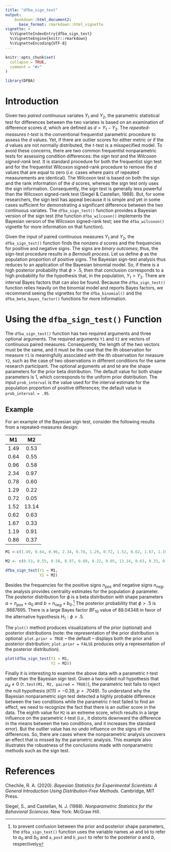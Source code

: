 ```yaml
---
title: "dfba_sign_test"
output:
    bookdown::html_document2:
      base_format: rmarkdown::html_vignette
vignette: >
  %\VignetteIndexEntry{dfba_sign_test}
  %\VignetteEngine{knitr::rmarkdown}
  %\VignetteEncoding{UTF-8}
---
```


```r
knitr::opts_chunk$set(
  collapse = TRUE,
  comment = "#>"
)
```

```r
library(DFBA)
```

# Introduction

Given two *paired continuous* variates $Y_1$ and $Y_2$, the parametric statistical test for differences between the two variates is based on an examination of difference scores $d$, which are defined as $d = Y_1 - Y_2$. The *repeated-measures* $t$-*test* is the conventional frequentist parametric procedure to assess the $d$ values. Yet, if there are outlier scores for either metric or if the $d$ values are not normally distributed, the $t$-test is a misspecified model. To avoid these concerns, there are two common frequentist nonparametric tests for assessing condition differences: the *sign test* and the *Wilcoxon signed-rank test*. It is standard procedure for both the frequentist sign test and for the frequentist Wilcoxon signed-rank procedure to remove the $d$ values that are equal to zero (*i.e.* cases where pairs of repeated measurements are identical). The Wilcoxon test is based on both the sign and the rank information of the $d$ scores, whereas the sign test only uses the sign information. Consequently, the sign test is generally less powerful than the Wilcoxon signed-rank test (Siegel & Castellan, 1988). But, for some researchers, the sign test has appeal because it is simple and yet in some cases sufficient for demonstrating a significant difference between the two continuous variates. The `dfba_sign_test()` function provides a Bayesian version of the sign test (the function `dfba_wilcoxon()` implements the Bayesian version of the Wilcoxon signed-rank test; see the `dfba_wilcoxon()` vignette for more information on that function).

Given the input of paired continuous measures $Y_1$ and $Y_2$, the `dfba_sign_test()` function finds the nonzero $d$ scores and the frequencies for positive and negative signs. The signs are *binary outcomes*; thus, the sign-test procedure results in a *Bernoulli process*. Let us define $\phi$ as the population proportion of positive signs. The Bayesian sign-test analysis thus reduces to an application of the Bayesian binomial model. So, if there is a high posterior probability that $\phi>.5$, then that conclusion corresponds to a high probability for the hypothesis that, in the population, $Y_1>Y_2$. There are interval Bayes factors that can also be found. Because the `dfba_sign_test()` function relies heavily on the binomial model and reports Bayes factors, we recommend seeing the vignettes for the `dfba_binomial()` and the `dfba_beta_bayes_factor()` functions for more information.
  
# Using the `dfba_sign_test()` Function

The `dfba_sign_test()` function has two required arguments and three optional arguments. The required arguments `Y1` and `Y2` are vectors of continuous paired measures. Consequently, the length of the two vectors must be the same, and it must be the case that the $i$th observation for measure `Y1` is meaningfully associated with the $i$th observation for measure `Y2`, such as the case of two observations in different conditions for the same research participant. The optional arguments `a0` and `b0` are the shape parameters for the prior beta distribution. The default value for both shape parameters is $1$, which corresponds to the uniform prior distribution. The input `prob_interval` is the value used for the interval estimate for the population proportion of positive differences; the default value is `prob_interval = .95`. 

## Example

For an example of the Bayesian sign test, consider the following results from a repeated-measures design:  

|M1      | M2      |
|:------:|:-------:|
|1.49 | 0.53|
0.64| 0.55 | 
0.96| 0.58 | 
2.34| 0.97 | 
0.78| 0.60 | 
1.29| 0.22 | 
0.72| 0.05 | 
1.52| 13.14| 
0.62| 0.63 |
1.67| 0.33 |
1.19| 0.91 |
0.86| 0.37 |

```r
M1 <-c(1.49, 0.64, 0.96, 2.34, 0.78, 1.29, 0.72, 1.52, 0.62, 1.67, 1.19, 0.860)

M2 <- c(0.53, 0.55, 0.58, 0.97, 0.60, 0.22, 0.05, 13.14, 0.63, 0.33, 0.91, 0.37)

dfba_sign_test(Y1 = M1, 
               Y2 = M2)
```


Besides the frequencies for the positive signs $n_{pos}$ and negative signs $n_{neg}$, the analysis provides centrality estimates for the population $\phi$ parameter. The posterior distribution for $\phi$ is a beta distribution with shape parameters $a=n_{pos}+a_0$ and $b=n_{neg}+b_0$.^[to prevent confusion between the prior and posterior shape parameters, the `dfba_sign_test()` function uses the variable names `a0` and `b0` to refer to $a_0$ and $b_0$ and `a_post` and `b_post` to refer to the posterior $a$ and $b$, respectively] The posterior probability that $\phi>.5$ is $.9887695$. There is a large Bayes factor $BF_{10}$ value of $88.04348$ in favor of the alternative hypothesis $H_1: \phi > .5$. 

The `plot()` method produces visualizations of the prior (optional) and posterior distributions (note: the representation of the prior distribution is optional: `plot.prior = TRUE` -- the default -- displays both the prior and posterior distribution; `plot.prior = FALSE` produces only a representation of the posterior distribution).

```r
plot(dfba_sign_test(Y1 = M1, 
                    Y2 = M2))
```


Finally it is interesting to examine the above data with a parametric $t$-test rather than the Bayesian sign test. Given a two-sided null hypothesis that $\mu_d\ne0$ (`t.test(M1, M2, paired = TRUE)`), the parametric test fails to reject the null hypothesis ($t(11) = -0.39,~p = .7049$). To understand why the Bayesian nonparametric sign test detected a highly probable difference between the two conditions while the parametric $t$-test failed to find an effect, we need to recognize the fact that there is an outlier score in the data. The eighth value for `M2` is an extreme score, which results in a large influence on the parametric $t$-test (*i.e.*, it distorts downward the difference in the means between the two conditions, and it increases the standard error). But the outlier value has no undo influence on the signs of the differences. So, there are cases where the nonparametric analysis uncovers an effect that is missed by the parametric analysis. This example also illustrates the robustness of the conclusions made with nonparametric methods such as the sign test.


# References

 
Chechile, R. A. (2020). *Bayesian Statistics for Experimental Scientists: A General Introduction Using Distribution-Free Methods*. Cambridge, MIT Press.

Siegel, S., and Castellan, N. J. (1988). *Nonparametric Statistics for the Behavioral Sciences*. New York: McGraw Hill.
